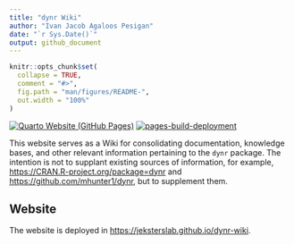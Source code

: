 ```yaml
---
title: "dynr Wiki"
author: "Ivan Jacob Agaloos Pesigan"
date: "`r Sys.Date()`"
output: github_document
---
```


<!-- README.md is generated from .setup/readme/README.Rmd. Please edit that file -->

```r
knitr::opts_chunk$set(
  collapse = TRUE,
  comment = "#>",
  fig.path = "man/figures/README-",
  out.width = "100%"
)
```

<!-- badges: start -->
[![Quarto Website (GitHub Pages)](https://github.com/jeksterslab/dynr-wiki/actions/workflows/quarto-gh-pages.yml/badge.svg)](https://github.com/jeksterslab/dynr-wiki/actions/workflows/quarto-gh-pages.yml)
[![pages-build-deployment](https://github.com/jeksterslab/dynr-wiki/actions/workflows/pages/pages-build-deployment/badge.svg)](https://github.com/jeksterslab/dynr-wiki/actions/workflows/pages/pages-build-deployment)
<!-- badges: end -->

This website serves as a Wiki for consolidating documentation, knowledge bases, and other relevant information pertaining to the `dynr` package. The intention is not to supplant existing sources of information, for example, [https://CRAN.R-project.org/package=dynr](https://CRAN.R-project.org/package=dynr) and [https://github.com/mhunter1/dynr](https://github.com/mhunter1/dynr), but to supplement them.

## Website

The website is deployed in
[https://jeksterslab.github.io/dynr-wiki](https://jeksterslab.github.io/dynr-wiki).
